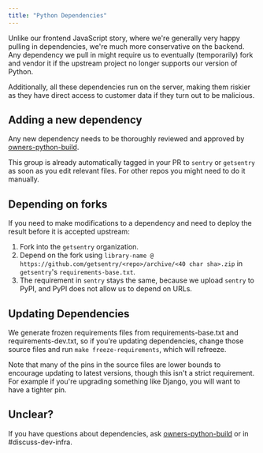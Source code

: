 ```yaml
---
title: "Python Dependencies"
---
```


Unlike our frontend JavaScript story, where we're generally very happy pulling in dependencies, we're much more conservative on
the backend. Any dependency we pull in might require us to eventually (temporarily) fork and vendor it if the upstream
project no longer supports our version of Python.

Additionally, all these dependencies run on the server, making them riskier as they have direct access to customer
data if they turn out to be malicious.

## Adding a new dependency

Any new dependency needs to be thoroughly reviewed and approved by [owners-python-build](https://github.com/orgs/getsentry/teams/owners-python-build/members).

This group is already automatically tagged in your PR to `sentry` or `getsentry` as soon as you edit relevant files. For other repos you might need to do it manually.

## Depending on forks

If you need to make modifications to a dependency and need to deploy the result before it is accepted upstream:

1. Fork into the `getsentry` organization.
2. Depend on the fork using `library-name @ https://github.com/getsentry/<repo>/archive/<40 char sha>.zip` in `getsentry`'s `requirements-base.txt`.
3. The requirement in `sentry` stays the same, because we upload `sentry` to PyPI, and PyPI does not allow us to depend on URLs.

## Updating Dependencies

We generate frozen requirements files from requirements-base.txt and requirements-dev.txt,
so if you're updating dependencies, change those source files and run `make freeze-requirements`,
which will refreeze.

Note that many of the pins in the source files are lower bounds to encourage updating to latest versions,
though this isn't a strict requirement. For example if you're upgrading something like Django,
you will want to have a tighter pin.


## Unclear?

If you have questions about dependencies, ask [owners-python-build](https://github.com/orgs/getsentry/teams/owners-python-build/members) or in #discuss-dev-infra.
